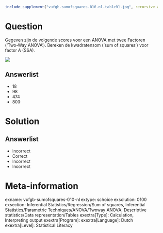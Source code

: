 ```r
include_supplement("vufgb-sumofsquares-010-nl-table01.jpg", recursive = TRUE)
```

Question
========

Gegeven zijn de volgende scores voor een ANOVA met twee Factoren (‘Two-Way ANOVA’). Bereken de kwadratensom (‘sum of squares’) voor factor A (SSA).

![](vufgb-sumofsquares-010-nl-table01.jpg)
  
Answerlist
----------
* 18
* 98
* 474
* 800


Solution
========

Answerlist
----------
* Incorrect
* Correct
* Incorrect
* Incorrect

Meta-information
================
exname: vufgb-sumofsquares-010-nl
extype: schoice
exsolution: 0100
exsection: Inferential Statistics/Regression/Sum of squares, Inferential Statistics/Parametric Techniques/ANOVA/Twoway ANOVA, Descriptive statistics/Data representation/Tables
exextra[Type]: Calculation, Interpreting output
exextra[Program]: 
exextra[Language]: Dutch
exextra[Level]: Statistical Literacy
